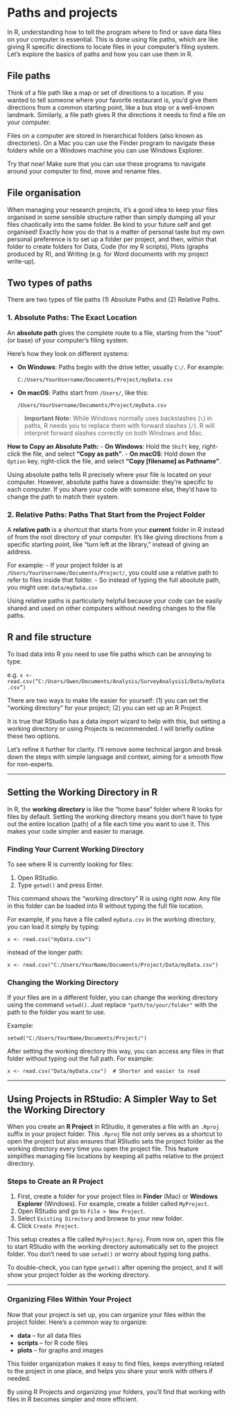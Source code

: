 # Paths and projects

In R, understanding how to tell the program where to find or save data files on your computer is essential. This is done using file paths, which are like giving R specific directions to locate files in your computer’s filing system. Let's explore the basics of paths and how you can use them in R.

## File paths 

Think of a file path like a map or set of directions to a location. If you wanted to tell someone where your favorite restaurant is, you'd give them directions from a common starting point, like a bus stop or a well-known landmark. Similarly, a file path gives R the directions it needs to find a file on your computer.

Files on a computer are stored in hierarchical folders (also known as directories). On a Mac you can use the Finder program to navigate these folders while on a Windows machine you can use Windows Explorer.

Try that now! Make sure that you can use these programs to navigate around your computer to find, move and rename files.

## File organisation

When managing your research projects, it's a good idea to keep your files organised in some sensible structure rather than simply dumping all your files chaotically into the same folder. Be kind to your future self and get organised! Exactly how you do that is a matter of personal taste but my own personal preference is to set up a folder per project, and then, within that folder to create folders for Data, Code (for my R scripts), Plots (graphs produced by R), and Writing (e.g. for Word documents with my project write-up).

## Two types of paths

There are two types of file paths (1) Absolute Paths and (2) Relative Paths.

### 1. Absolute Paths: The Exact Location

An **absolute path** gives the complete route to a file, starting from the “root” (or base) of your computer's filing system. 

Here’s how they look on different systems:

- **On Windows**: Paths begin with the drive letter, usually `C:/`. For example:

  ```
  C:/Users/YourUsername/Documents/Project/myData.csv
  ```

- **On macOS**: Paths start from `/Users/`, like this:
  ```
  /Users/YourUsername/Documents/Project/myData.csv
  ```

> **Important Note:** While Windows normally uses backslashes (`\`) in paths, R needs you to replace them with forward slashes (`/`). R will interpret forward slashes correctly on both Windows and Mac.

**How to Copy an Absolute Path:**
- **On Windows**: Hold the `Shift` key, right-click the file, and select **"Copy as path"**.
- **On macOS**: Hold down the `Option` key, right-click the file, and select **"Copy [filename] as Pathname"**.

Using absolute paths tells R precisely where your file is located on your computer. However, absolute paths have a downside: they’re specific to each computer. If you share your code with someone else, they’d have to change the path to match their system.


### 2. Relative Paths: Paths That Start from the Project Folder

A **relative path** is a shortcut that starts from your **current** folder in R instead of from the root directory of your computer. It’s like giving directions from a specific starting point, like "turn left at the library," instead of giving an address.

For example:
- If your project folder is at `/Users/YourUsername/Documents/Project/`, you could use a relative path to refer to files inside that folder.
- So instead of typing the full absolute path, you might use: `data/myData.csv`
  
Using relative paths is particularly helpful because your code can be easily shared and used on other computers without needing changes to the file paths.

## R and file structure

To load data into R you need to use file paths which can be annoying to type. 

e.g. `x <- read.csv(“C:/Users/Owen/Documents/Analysis/SurveyAnalysis1/Data/myData.csv”)`

There are two ways to make life easier for yourself: (1) you can set the "working directory" for your project; (2) you can set up an R Project.

It is true that RStudio has a data import wizard to help with this, but setting a working directory or using Projects is recommended. I will briefly outline these two options.

Let’s refine it further for clarity. I’ll remove some technical jargon and break down the steps with simple language and context, aiming for a smooth flow for non-experts.

---

## Setting the Working Directory in R

In R, the **working directory** is like the "home base" folder where R looks for files by default. Setting the working directory means you don’t have to type out the entire location (path) of a file each time you want to use it. This makes your code simpler and easier to manage.

### Finding Your Current Working Directory

To see where R is currently looking for files:

1. Open RStudio.
2. Type `getwd()` and press Enter.
   
This command shows the “working directory” R is using right now. Any file in this folder can be loaded into R without typing the full file location.

For example, if you have a file called `myData.csv` in the working directory, you can load it simply by typing:

```
x <- read.csv("myData.csv")
```
instead of the longer path:

```
x <- read.csv("C:/Users/YourName/Documents/Project/Data/myData.csv")
```

### Changing the Working Directory

If your files are in a different folder, you can change the working directory using the command `setwd()`. Just replace `"path/to/your/folder"` with the path to the folder you want to use.

Example:

```
setwd("C:/Users/YourName/Documents/Project/")
```

After setting the working directory this way, you can access any files in that folder without typing out the full path. For example:

```
x <- read.csv("Data/myData.csv")  # Shorter and easier to read
```

---

## Using Projects in RStudio: A Simpler Way to Set the Working Directory

When you create an **R Project** in RStudio, it generates a file with an `.Rproj` suffix in your project folder. This `.Rproj` file not only serves as a shortcut to open the project but also ensures that RStudio sets the project folder as the working directory every time you open the project file. This feature simplifies managing file locations by keeping all paths relative to the project directory.

### Steps to Create an R Project

1. First, create a folder for your project files in **Finder** (Mac) or **Windows Explorer** (Windows). For example, create a folder called `MyProject`.
2. Open RStudio and go to `File > New Project`.
3. Select `Existing Directory` and browse to your new folder.
4. Click `Create Project`.

This setup creates a file called `MyProject.Rproj`. From now on, open this file to start RStudio with the working directory automatically set to the project folder. You don’t need to use `setwd()` or worry about typing long paths.

To double-check, you can type `getwd()` after opening the project, and it will show your project folder as the working directory.

---

### Organizing Files Within Your Project

Now that your project is set up, you can organize your files within the project folder. Here’s a common way to organize:

- **data** – for all data files
- **scripts** – for R code files
- **plots** – for graphs and images

This folder organization makes it easy to find files, keeps everything related to the project in one place, and helps you share your work with others if needed.

By using R Projects and organizing your folders, you’ll find that working with files in R becomes simpler and more efficient. 